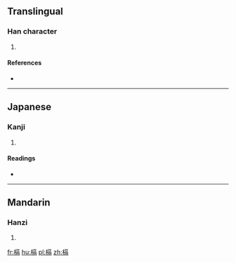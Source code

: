 {{also|核}}
==Translingual==

===Han character===
{{Han char|rn=75|rad=木|as=10|sn=14|four=|canj=木一口月 (DMRB)}}

# {{defn|Han|sort=木10}}

====References====
* {{Han ref|kx=0545.230|dkj=15306|dj=0933.120|hdz=21262.070|uh=69C5|ud=27077}}

----

==Japanese==

===Kanji===
{{ja-kanji|grade=|rs=木10}}

# {{defn|lang=ja|sort=木10}}

====Readings====
* {{ja-readings|on=[[かく]] (kaku), [[きゃく]] (kyaku)|kun=[[くびき]] (kubiki), [[さね]] (sane), [[あみど]] (amido)}}

----

==Mandarin==

===Hanzi===
{{cmn-hanzi|pin=[[gé]] ([[ge2]])|wg=ko<sup>2</sup>}}

# {{defn|lang=cmn|sort=木10}}

[[fr:槅]]
[[hu:槅]]
[[pl:槅]]
[[zh:槅]]